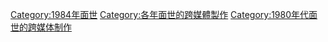 [[Category:1984年面世|Category:1984年面世]]
[[Category:各年面世的跨媒體製作|Category:各年面世的跨媒體製作]]
[[Category:1980年代面世的跨媒体制作|Category:1980年代面世的跨媒体制作]]